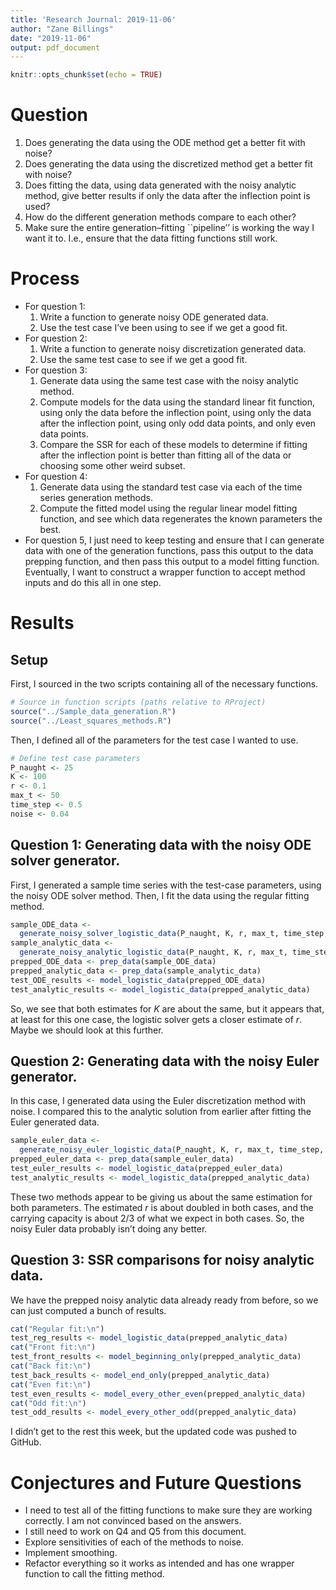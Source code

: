 ```yaml
---
title: 'Research Journal: 2019-11-06'
author: "Zane Billings"
date: "2019-11-06"
output: pdf_document
---
```


```r
knitr::opts_chunk$set(echo = TRUE)
```

# Question
1. Does generating the data using the ODE method get a better fit with noise?
2. Does generating the data using the discretized method get a better fit with noise?
3. Does fitting the data, using data generated with the noisy analytic method, give better results if only the data after the inflection point is used?
4. How do the different generation methods compare to each other?
5. Make sure the entire generation--fitting ``pipeline'' is working the way I want it to. I.e., ensure that the data fitting functions still work.

# Process
* For question 1:
    1. Write a function to generate noisy ODE generated data.
    2. Use the test case I've been using to see if we get a good fit.
* For question 2:
    1. Write a function to generate noisy discretization generated data.
    2. Use the same test case to see if we get a good fit.
* For question 3:
    1. Generate data using the same test case with the noisy analytic method.
    2. Compute models for the data using the standard linear fit function, using only the data before the inflection point, using only the data after the inflection point, using only odd data points, and only even data points.
    3. Compare the SSR for each of these models to determine if fitting after the inflection point is better than fitting all of the data or choosing some other weird subset.
* For question 4:
    1. Generate data using the standard test case via each of the time series generation methods.
    2. Compute the fitted model using the regular linear model fitting function, and see which data regenerates the known parameters the best.
* For question 5, I just need to keep testing and ensure that I can generate data with one of the generation functions, pass this output to the data prepping function, and then pass this output to a model fitting function. Eventually, I want to construct a wrapper function to accept method inputs and do this all in one step.

# Results

## Setup

First, I sourced in the two scripts containing all of the necessary functions.

```r
# Source in function scripts (paths relative to RProject)
source("../Sample_data_generation.R")
source("../Least_squares_methods.R")
```

Then, I defined all of the parameters for the test case I wanted to use.

```r
# Define test case parameters
P_naught <- 25
K <- 100
r <- 0.1
max_t <- 50
time_step <- 0.5
noise <- 0.04
```

## Question 1: Generating data with the noisy ODE solver generator.

First, I generated a sample time series with the test-case parameters, using the noisy ODE solver method. Then, I fit the data using the regular fitting method.

```r
sample_ODE_data <- 
  generate_noisy_solver_logistic_data(P_naught, K, r, max_t, time_step, noise, TRUE)
sample_analytic_data <- 
  generate_noisy_analytic_logistic_data(P_naught, K, r, max_t, time_step, noise, TRUE)
prepped_ODE_data <- prep_data(sample_ODE_data)
prepped_analytic_data <- prep_data(sample_analytic_data)
test_ODE_results <- model_logistic_data(prepped_ODE_data)
test_analytic_results <- model_logistic_data(prepped_analytic_data)
```

So, we see that both estimates for $K$ are about the same, but it appears that, at least for this one case, the logistic solver gets a closer estimate of $r$. Maybe we should look at this further.

## Question 2: Generating data with the noisy Euler generator.

In this case, I generated data using the Euler discretization method with noise. I compared this to the analytic solution from earlier after fitting the Euler generated data.

```r
sample_euler_data <- 
  generate_noisy_euler_logistic_data(P_naught, K, r, max_t, time_step, noise, TRUE)
prepped_euler_data <- prep_data(sample_euler_data)
test_euler_results <- model_logistic_data(prepped_euler_data)
test_analytic_results <- model_logistic_data(prepped_analytic_data)
```

These two methods appear to be giving us about the same estimation for both parameters. The estimated $r$ is about doubled in both cases, and the carrying capacity is about $2/3$ of what we expect in both cases. So, the noisy Euler data probably isn't doing any better.

## Question 3: SSR comparisons for noisy analytic data.

We have the prepped noisy analytic data already ready from before, so we can just computed a bunch of results.
```r
cat("Regular fit:\n")
test_reg_results <- model_logistic_data(prepped_analytic_data)
cat("Front fit:\n")
test_front_results <- model_beginning_only(prepped_analytic_data)
cat("Back fit:\n")
test_back_results <- model_end_only(prepped_analytic_data)
cat("Even fit:\n")
test_even_results <- model_every_other_even(prepped_analytic_data)
cat("Odd fit:\n")
test_odd_results <- model_every_other_odd(prepped_analytic_data)
```

I didn't get to the rest this week, but the updated code was pushed to GitHub.

# Conjectures and Future Questions

* I need to test all of the fitting functions to make sure they are working correctly. I am not convinced based on the answers.
* I still need to work on Q4 and Q5 from this document.
* Explore sensitivities of each of the methods to noise.
* Implement smoothing.
* Refactor everything so it works as intended and has one wrapper function to call the fitting method.

